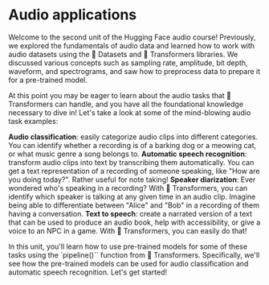 # Audio applications

Welcome to the second unit of the Hugging Face audio course! Previously, we explored the fundamentals of audio data
and learned how to work with audio datasets using the 🤗 Datasets and 🤗 Transformers libraries. We discussed various
concepts such as sampling rate, amplitude, bit depth, waveform, and spectrograms, and saw how to preprocess data to
prepare it for a pre-trained model.

At this point you may be eager to learn about the audio tasks that 🤗 Transformers can handle, and you have all the foundational
knowledge necessary to dive in! Let's take a look at some of the mind-blowing audio task examples:

**Audio classification**: easily categorize audio clips into different categories. You can identify whether a recording
is of a barking dog or a meowing cat, or what music genre a song belongs to.
**Automatic speech recognition**: transform audio clips into text by transcribing them automatically. You can get a text
representation of a recording of someone speaking, like "How are you doing today?". Rather useful for note taking!
**Speaker diarization**: Ever wondered who's speaking in a recording? With 🤗 Transformers, you can identify which speaker
is talking at any given time in an audio clip. Imagine being able to differentiate between "Alice" and "Bob" in a recording
of them having a conversation.
**Text to speech**: create a narrated version of a text that can be used to produce an audio book, help with accessibility,
or give a voice to an NPC in a game. With 🤗 Transformers, you can easily do that!

In this unit, you'll learn how to use pre-trained models for some of these tasks using the `pipeline()`` function from 🤗 Transformers.
Specifically, we'll see how the pre-trained models can be used for audio classification and automatic speech recognition.
Let's get started!

